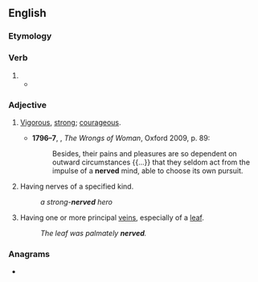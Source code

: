 ==English==

===Etymology===
{{suffix|en|nerve|ed}}

===Verb===
{{head|en|verb form}}

# {{en-past of|nerve}}
#* {{quote-journal|en|date=July 25, 1994 |author=Jack Winter |work=The New Yorker
|title=How I met my wife
|passage=It was concerting to see that she was communicado, and it '''nerved''' me that she was interested in a pareil like me, sight seen. }}

===Adjective===
{{en-adj}}

# {{lb|en|obsolete}} [[vigorous|Vigorous]], [[strong]]; [[courageous]]. {{defdate|17th–19th c.}}
#*'''1796–7''', {{w|Mary Wollstonecraft}}, ''The Wrongs of Woman'', Oxford 2009, p. 89:
#*:Besides, their pains and pleasures are so dependent on outward circumstances {{...}} that they seldom act from the impulse of a '''nerved''' mind, able to choose its own pursuit.
# {{lb|en|in combination}} Having nerves of a specified kind. {{defdate|from 17th c.}}
#: ''a strong-'''nerved''' hero''
# {{lb|en|botany|often|in combination}} Having one or more principal [[veins]], especially of a [[leaf]]. {{defdate|from 18th c.}}
#: ''The leaf was palmately '''nerved'''.''

===Anagrams===
* {{anagrams|en|a=deenrv|Denver|Verden|revend|vender}}